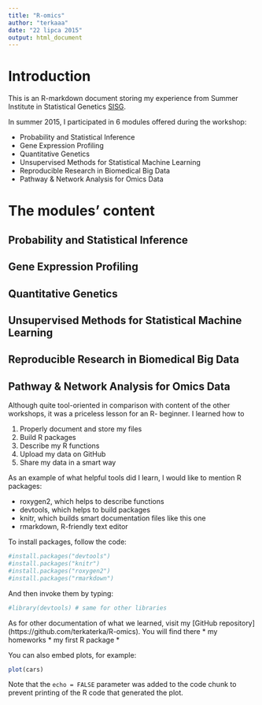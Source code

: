 ```yaml
---
title: "R-omics"
author: "terkaaa"
date: "22 lipca 2015"
output: html_document
---
```


# Introduction
This is an R-markdown document storing my experience from Summer Institute in Statistical Genetics [SISG](http://www.biostat.washington.edu/suminst/sisg/general).

In summer 2015, I participated in 6 modules offered during the workshop:

*  Probability and Statistical Inference
*  Gene Expression Profiling
*  Quantitative Genetics
*  Unsupervised Methods for Statistical Machine Learning
*  Reproducible Research in Biomedical Big Data
*  Pathway & Network Analysis for Omics Data

# The modules' content

## Probability and Statistical Inference

## Gene Expression Profiling

## Quantitative Genetics

## Unsupervised Methods for Statistical Machine Learning

## Reproducible Research in Biomedical Big Data

## Pathway & Network Analysis for Omics Data

Although quite tool-oriented in comparison with content of the other workshops, it was a priceless lesson for an R- beginner. I learned how to

1. Properly document and store my files
2. Build R packages
3. Describe my R functions
4. Upload my data on GitHub
5. Share my data in a smart way

As an example of what helpful tools did I learn, I would like to mention R packages: 

* roxygen2, which helps to describe functions
* devtools, which helps to build packages
* knitr, which builds smart documentation files like this one
* rmarkdown, R-friendly text editor

To install packages, follow the code:
``` r
#install.packages("devtools")
#install.packages("knitr")
#install.packages("roxygen2")
#install.packages("rmarkdown")
```
And then invoke them by typing:
``` r
#library(devtools) # same for other libraries
```

As for other documentation of what we learned, visit my [GitHub repository] (https://github.com/terkaterka/R-omics). You will find there
* my homeworks
* my first R package
* 


You can also embed plots, for example:

```r
plot(cars)
```

Note that the `echo = FALSE` parameter was added to the code chunk to prevent printing of the R code that generated the plot.
